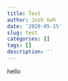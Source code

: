```yaml
---
title: Test
author: Josh Goh
date: '2020-05-15'
slug: test
categories: []
tags: []
description: ''
---
```

hello
